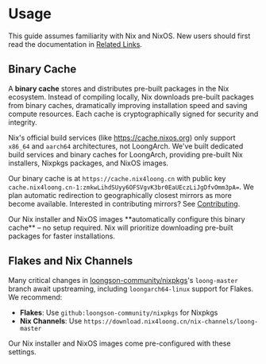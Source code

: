 
# Usage

This guide assumes familiarity with Nix and NixOS. New users should first read the documentation in [Related Links](/en/links).

## Binary Cache

A **binary cache** stores and distributes pre-built packages in the Nix ecosystem. Instead of compiling locally, Nix downloads pre-built packages from binary caches, dramatically improving installation speed and saving compute resources. Each cache is cryptographically signed for security and integrity.

Nix's official build services (like https://cache.nixos.org) only support `x86_64` and `aarch64` architectures, not LoongArch. We've built dedicated build services and binary caches for LoongArch, providing pre-built Nix installers, Nixpkgs packages, and NixOS images.

Our binary cache is at `https://cache.nix4loong.cn` with public key `cache.nix4loong.cn-1:zmkwLihdSUyy6OFSVgvK3br0EaUEczLiJgDfvOmm3pA=`. We plan automatic redirection to geographically closest mirrors as more become available. Interested in contributing mirrors? See [Contributing](/en/contributing).

<Callout type="info">
Our Nix installer and NixOS images **automatically configure this binary cache** – no setup required. Nix will prioritize downloading pre-built packages for faster installations.
</Callout>

## Flakes and Nix Channels

Many critical changes in [loongson-community/nixpkgs](https://github.com/loongson-community/nixpkgs)'s `loong-master` branch await upstreaming, including `loongarch64-linux` support for Flakes. We recommend:

- **Flakes**: Use `github:loongson-community/nixpkgs` for Nixpkgs
- **Nix Channels**: Use `https://download.nix4loong.cn/nix-channels/loong-master`

<Callout type="info">
Our Nix installer and NixOS images come pre-configured with these settings.
</Callout>